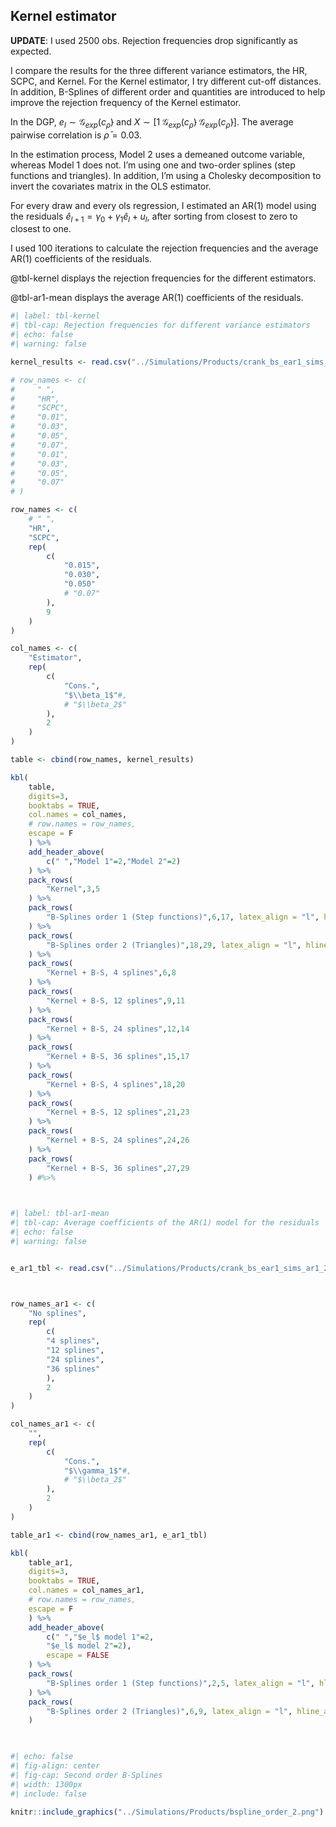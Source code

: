 ## Kernel estimator {#sec-kernel}

**UPDATE**: I used 2500 obs. Rejection frequencies drop significantly as expected.

I compare the results for the three different variance estimators, the HR, SCPC, and Kernel. For the Kernel estimator, I try different cut-off distances. In addition, B-Splines of different order and quantities are introduced to help improve the rejection frequency of the Kernel estimator.

In the DGP, $e_l\sim\mathcal{G}_{exp}(c_{\bar\rho})$ and $X\sim[1 \;\mathcal{G}_{exp}(c_{\bar\rho}) \;\mathcal{G}_{exp}(c_{\bar\rho})]$. The average pairwise correlation is $\bar\rho=0.03$. 

In the estimation process, Model 2 uses a demeaned outcome variable, whereas Model 1 does not. I'm using one and two-order splines (step functions and triangles). In addition, I'm using a Cholesky decomposition to invert the covariates matrix in the OLS estimator.

For every draw and every ols regression, I estimated an AR(1) model using the residuals $\hat{e}_{l+1}=\gamma_0+\gamma_1 \hat{e}_l + u_l$, after sorting from closest to zero to closest to one. 

I used 100 iterations to calculate the rejection frequencies and the average AR(1) coefficients of the residuals.

@tbl-kernel displays the rejection frequencies for the different estimators. 

@tbl-ar1-mean displays the average AR(1) coefficients of the residuals.



```r
#| label: tbl-kernel
#| tbl-cap: Rejection frequencies for different variance estimators
#| echo: false
#| warning: false

kernel_results <- read.csv("../Simulations/Products/crank_bs_ear1_sims_res_2500.csv")

# row_names <- c(
#     " ",
#     "HR",
#     "SCPC",
#     "0.01",
#     "0.03",
#     "0.05",
#     "0.07",
#     "0.01",
#     "0.03",
#     "0.05",
#     "0.07"
# )

row_names <- c(
    # " ",
    "HR",
    "SCPC",
    rep(
        c(
            "0.015",
            "0.030",
            "0.050"
            # "0.07"
        ),
        9
    )
)

col_names <- c(
    "Estimator",
    rep(
        c(
            "Cons.",
            "$\\beta_1$"#,
            # "$\\beta_2$"
        ),
        2
    )
)

table <- cbind(row_names, kernel_results)

kbl(
    table, 
    digits=3, 
    booktabs = TRUE,
    col.names = col_names,
    # row.names = row_names,
    escape = F
    ) %>%
    add_header_above(
        c(" ","Model 1"=2,"Model 2"=2)
    ) %>%
    pack_rows(
        "Kernel",3,5
    ) %>%
    pack_rows(
        "B-Splines order 1 (Step functions)",6,17, latex_align = "l", hline_after = TRUE
    ) %>%
    pack_rows(
        "B-Splines order 2 (Triangles)",18,29, latex_align = "l", hline_after = TRUE
    ) %>%
    pack_rows(
        "Kernel + B-S, 4 splines",6,8
    ) %>%
    pack_rows(
        "Kernel + B-S, 12 splines",9,11
    ) %>%
    pack_rows(
        "Kernel + B-S, 24 splines",12,14
    ) %>%
    pack_rows(
        "Kernel + B-S, 36 splines",15,17
    ) %>%
    pack_rows(
        "Kernel + B-S, 4 splines",18,20
    ) %>%
    pack_rows(
        "Kernel + B-S, 12 splines",21,23
    ) %>%
    pack_rows(
        "Kernel + B-S, 24 splines",24,26
    ) %>%
    pack_rows(
        "Kernel + B-S, 36 splines",27,29
    ) #%>%
 



```

```r
#| label: tbl-ar1-mean
#| tbl-cap: Average coefficients of the AR(1) model for the residuals
#| echo: false
#| warning: false


e_ar1_tbl <- read.csv("../Simulations/Products/crank_bs_ear1_sims_ar1_2500.csv")



row_names_ar1 <- c(
    "No splines",
    rep(
        c(
        "4 splines",
        "12 splines",
        "24 splines",
        "36 splines"
        ),
        2
    )
)

col_names_ar1 <- c(
    "",
    rep(
        c(
            "Cons.",
            "$\\gamma_1$"#,
            # "$\\beta_2$"
        ),
        2
    )
)

table_ar1 <- cbind(row_names_ar1, e_ar1_tbl)

kbl(
    table_ar1, 
    digits=3, 
    booktabs = TRUE,
    col.names = col_names_ar1,
    # row.names = row_names,
    escape = F
    ) %>%
    add_header_above(
        c(" ","$e_l$ model 1"=2,
        "$e_l$ model 2"=2),
        escape = FALSE
    ) %>%
    pack_rows(
        "B-Splines order 1 (Step functions)",2,5, latex_align = "l", hline_after = TRUE
    ) %>%
    pack_rows(
        "B-Splines order 2 (Triangles)",6,9, latex_align = "l", hline_after = TRUE
    )
 



```


<!-- 
::: {#fig-bspline layout-ncol=2 include=false}

![4 Splines]("../Simulations/Products/bs_plot_4.png")

![5 Splines]("../Simulations/Products/bs_plot_5.png")

![6 Splines]("../Simulations/Products/bs_plot_6.png")

![7 Splines]("../Simulations/Products/bs_plot_7.png")

Second order B-Splines
::: -->


```r
#| echo: false
#| fig-align: center
#| fig-cap: Second order B-Splines
#| width: 1300px
#| include: false

knitr::include_graphics("../Simulations/Products/bspline_order_2.png")

```

